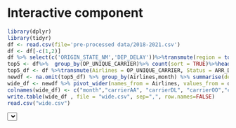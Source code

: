 # Interactive component
```r
library(dplyr)
library(tidyr)
df <- read.csv(file='pre-processed data/2018-2021.csv')
df <- df[-c(1,2)]
df %>% select(c('ORIGIN_STATE_NM','DEP_DELAY'))%>%transmute(region = tolower(ORIGIN_STATE_NM), value = DEP_DELAY)
top5 <- df%>%  group_by(OP_UNIQUE_CARRIER)%>% count(sort = TRUE)%>%head(5)%>%select(OP_UNIQUE_CARRIER)
top5_df <- df %>%transmute(Airlines = OP_UNIQUE_CARRIER, Status = ARR_DEL15, month = MONTH, delay=ARR_DELAY)%>% filter(Airlines %in% c(top5$OP_UNIQUE_CARRIER))
newdf <- na.omit(top5_df) %>% group_by(Airlines,month) %>% summarise(delay=mean(delay))
wide_df <- newdf %>% pivot_wider(names_from = Airlines, values_from = delay)
colnames(wide_df) <- c("month","carrierAA", "carrierDL", "carrierOO","carrierUA", "carrierWN")
write.table(wide_df , file = "wide.csv", sep=",", row.names=FALSE)
read.csv("wide.csv")
```

<script src="https://d3js.org/d3.v7.js"></script>

<select id="selectButton"></select>

<!-- Create a div where the graph will take place -->
<div id="my_dataviz"></div>

<!-- Color Scale -->
<script src="https://d3js.org/d3-scale-chromatic.v1.min.js"></script>

<script>
// set the dimensions and margins of the graph
const margin = {top: 10, right: 100, bottom: 30, left: 30},
    width = 460 - margin.left - margin.right,
    height = 400 - margin.top - margin.bottom;

// append the svg object to the body of the page
const svg = d3.select("#my_dataviz")
  .append("svg")
    .attr("width", width + margin.left + margin.right)
    .attr("height", height + margin.top + margin.bottom)
  .append("g")
    .attr("transform", `translate(${margin.left},${margin.top})`);

//Read the data
d3.csv("wide.csv").then( function(data) {
    // List of groups 
    const allGroup = ["carrierAA", "carrierDL", "carrierOO","carrierUA", "carrierWN"]
    // add the options to the button
    d3.select("#selectButton")
      .selectAll('myOptions')
     	.data(allGroup)
      .enter()
    	.append('option')
      .text(function (d) { return d; }) // text showed in the menu
      .attr("value", function (d) { return d; })
    // A color scale: one color for each group
    const myColor = d3.scaleOrdinal()
      .domain(allGroup)
      .range(d3.schemeSet2);
    // Add X axis --> it is a date format
    const x = d3.scaleLinear()
      .domain([0,12])
      .range([ 0, width ]);
    svg.append("g")
      .attr("transform", `translate(0, ${height})`)
      .call(d3.axisBottom(x));
    // Add Y axis
    const y = d3.scaleLinear()
      .domain( [-10,10])
      .range([ height, 0 ]);
    svg.append("g")
      .call(d3.axisLeft(y));
    // Initialize line with group a
    const line = svg
      .append('g')
      .append("path")
        .datum(data)
        .attr("d", d3.line()
          .x(function(d) { return x(+d.month) })
          .y(function(d) { return y(+d.carrierAA) })
        )
        .attr("stroke", function(d){ return myColor("carrierAA") })
        .style("stroke-width", 4)
        .style("fill", "none")
    // A function that update the chart
    function update(selectedGroup) {
      // Create new data with the selection?
      const dataFilter = data.map(function(d){return {month: d.month, value:d[selectedGroup]} })
      // Give these new data to update line
      line
          .datum(dataFilter)
          .transition()
          .duration(1000)
          .attr("d", d3.line()
            .x(function(d) { return x(+d.month) })
            .y(function(d) { return y(+d.value) })
          )
          .attr("stroke", function(d){ return myColor(selectedGroup) })
    }
    // When the button is changed, run the updateChart function
    d3.select("#selectButton").on("change", function(event,d) {
        // recover the option that has been chosen
        const selectedOption = d3.select(this).property("value")
        // run the updateChart function with this selected option
        update(selectedOption)
    })

})

    
</script>


